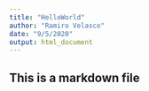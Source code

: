 ```yaml
---
title: "HelloWorld"
author: "Ramiro Velasco"
date: "9/5/2020"
output: html_document
---
```


## This is a markdown file